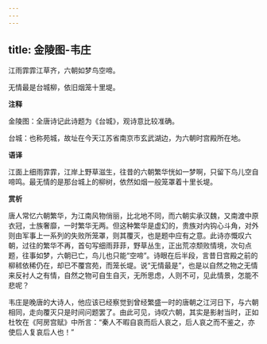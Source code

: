 ```yaml
---
---
---
```

title: 金陵图-韦庄
---

江雨霏霏江草齐，六朝如梦鸟空啼。

无情最是台城柳，依旧烟笼十里堤。

**注释**

金陵图：全唐诗记此诗题为《台城》，观诗意比较准确。

台城：也称苑城，故址在今天江苏省南京市玄武湖边，为六朝时宫殿所在地。

**语译**

江面上细雨霏霏，江岸上野草滋生，往昔的六朝繁华恍如一梦啊，只留下鸟儿空自啼鸣。最无情的是那台城上的柳树，依然如烟一般笼罩着十里长堤。

**赏析**

唐人常忆六朝繁华，为江南风物俏丽，比北地不同，而六朝实承汉魏，又南渡中原衣冠，士族奢靡，一时繁华无两。但这种繁华是虚幻的，贵族对内钩心斗角，对外则由军事上一系列的失败所笼罩，则其覆灭，也是题中应有之意。此诗亦慨叹六朝，过往的繁华不再，首句写细雨菲菲，野草丛生，正出荒凉颓败情境，次句点题，往事如梦，六朝已亡，鸟儿也只能“空啼”。诗眼在后半段，言昔日宫殿之前的柳秫依稀仍在，却已不覆宫苑，而笼长堤。说“无情最是”，也是以自然之物之无情来反衬人之有情，自然之物可自生自灭，无所思虑，人则不可，见此情景，怎能不悲呢？

韦庄是晚唐的大诗人，他应该已经察觉到曾经繁盛一时的唐朝之江河日下，与六朝相同，走向覆灭只是时间问题罢了。由此可见，诗叹六朝，其实是影射当时，正如杜牧在《阿房宫赋》中所言：“秦人不暇自哀而后人哀之，后人哀之而不鉴之，亦使后人复哀后人也！”